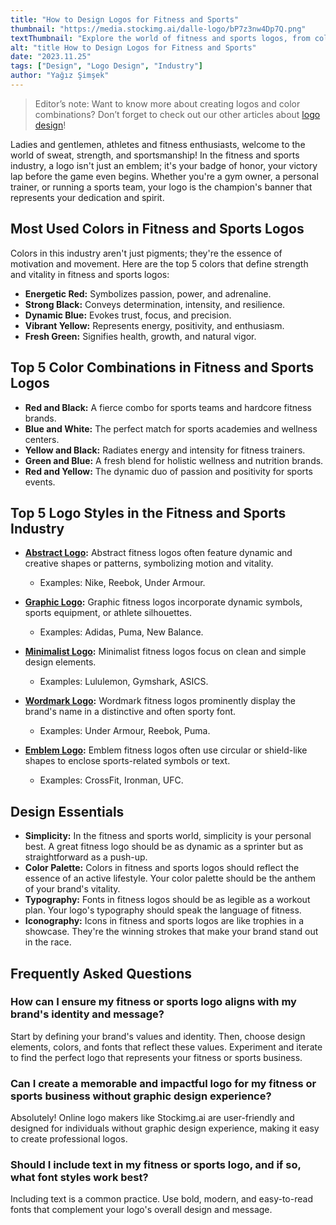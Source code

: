 ```yaml
---
title: "How to Design Logos for Fitness and Sports"
thumbnail: "https://media.stockimg.ai/dalle-logo/bP7z3nw4Dp7Q.png"
textThumbnail: "Explore the world of fitness and sports logos, from colors that define strength to top logo styles in the industry. Learn design essentials and discover how to create a memorable logo for your fitness or sports business."
alt: "title How to Design Logos for Fitness and Sports"
date: "2023.11.25"
tags: ["Design", "Logo Design", "Industry"]
author: "Yağız Şimşek"
---
```


<CustomImage
  src="https://media.stockimg.ai/dalle-logo/bP7z3nw4Dp7Q.png"
  alt="title How to Design Logos for Fitness and Sports"
/>

> Editor’s note: Want to know more about creating logos and color combinations? Don’t forget to check out our other articles about [logo design](https://stockimg.ai/blog/logo-design)!

Ladies and gentlemen, athletes and fitness enthusiasts, welcome to the world of sweat, strength, and sportsmanship! In the fitness and sports industry, a logo isn't just an emblem; it's your badge of honor, your victory lap before the game even begins. Whether you're a gym owner, a personal trainer, or running a sports team, your logo is the champion's banner that represents your dedication and spirit.

## Most Used Colors in Fitness and Sports Logos

Colors in this industry aren't just pigments; they're the essence of motivation and movement. Here are the top 5 colors that define strength and vitality in fitness and sports logos:

- **Energetic Red:** Symbolizes passion, power, and adrenaline.
- **Strong Black:** Conveys determination, intensity, and resilience.
- **Dynamic Blue:** Evokes trust, focus, and precision.
- **Vibrant Yellow:** Represents energy, positivity, and enthusiasm.
- **Fresh Green:** Signifies health, growth, and natural vigor.

## Top 5 Color Combinations in Fitness and Sports Logos

- **Red and Black:** A fierce combo for sports teams and hardcore fitness brands.
- **Blue and White:** The perfect match for sports academies and wellness centers.
- **Yellow and Black:** Radiates energy and intensity for fitness trainers.
- **Green and Blue:** A fresh blend for holistic wellness and nutrition brands.
- **Red and Yellow:** The dynamic duo of passion and positivity for sports events.

## Top 5 Logo Styles in the Fitness and Sports Industry

- **[Abstract Logo](https://stockimg.ai/blog/design/how-to-design-abstract-logos):** Abstract fitness logos often feature dynamic and creative shapes or patterns, symbolizing motion and vitality.
  - Examples: Nike, Reebok, Under Armour.

- **[Graphic Logo](https://stockimg.ai/blog/design/how-to-design-graphic-logos):** Graphic fitness logos incorporate dynamic symbols, sports equipment, or athlete silhouettes.
  - Examples: Adidas, Puma, New Balance.

- **[Minimalist Logo](https://stockimg.ai/blog/design/how-to-design-minimalist-logos):** Minimalist fitness logos focus on clean and simple design elements.
  - Examples: Lululemon, Gymshark, ASICS.

- **[Wordmark Logo](https://stockimg.ai/blog/design/how-to-design-wordmark-logos):** Wordmark fitness logos prominently display the brand's name in a distinctive and often sporty font.
  - Examples: Under Armour, Reebok, Puma.

- **[Emblem Logo](https://stockimg.ai/blog/design/how-to-design-emblem-logos):** Emblem fitness logos often use circular or shield-like shapes to enclose sports-related symbols or text.
  - Examples: CrossFit, Ironman, UFC.

## Design Essentials

- **Simplicity:** In the fitness and sports world, simplicity is your personal best. A great fitness logo should be as dynamic as a sprinter but as straightforward as a push-up.
- **Color Palette:** Colors in fitness and sports logos should reflect the essence of an active lifestyle. Your color palette should be the anthem of your brand's vitality.
- **Typography:** Fonts in fitness logos should be as legible as a workout plan. Your logo's typography should speak the language of fitness.
- **Iconography:** Icons in fitness and sports logos are like trophies in a showcase. They're the winning strokes that make your brand stand out in the race.

## Frequently Asked Questions

### How can I ensure my fitness or sports logo aligns with my brand's identity and message?
Start by defining your brand's values and identity. Then, choose design elements, colors, and fonts that reflect these values. Experiment and iterate to find the perfect logo that represents your fitness or sports business.

### Can I create a memorable and impactful logo for my fitness or sports business without graphic design experience?
Absolutely! Online logo makers like Stockimg.ai are user-friendly and designed for individuals without graphic design experience, making it easy to create professional logos.

### Should I include text in my fitness or sports logo, and if so, what font styles work best?
Including text is a common practice. Use bold, modern, and easy-to-read fonts that complement your logo's overall design and message.